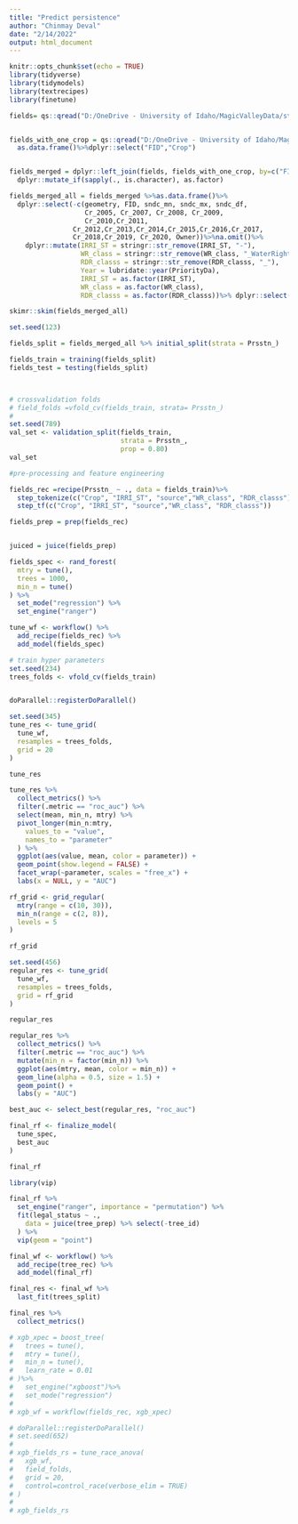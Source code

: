 ```yaml
---
title: "Predict persistence"
author: "Chinmay Deval"
date: "2/14/2022"
output: html_document
---
```


```r
knitr::opts_chunk$set(echo = TRUE)
library(tidyverse)
library(tidymodels)
library(textrecipes)
library(finetune)
```

```r
fields= qs::qread("D:/OneDrive - University of Idaho/MagicValleyData/stats_merged_shp/new_stats/field_boundaries_with_all_stats.qs")


fields_with_one_crop = qs::qread("D:/OneDrive - University of Idaho/MagicValleyData/CropScape_data_for_magicvalley/Common_land_cover_category/dominant_crop_cover_ts_shp/one_dominant_crop_over_entire_ts.qs")%>%
  as.data.frame()%>%dplyr::select("FID","Crop") 


fields_merged = dplyr::left_join(fields, fields_with_one_crop, by=c("FID"))%>%
  dplyr::mutate_if(sapply(., is.character), as.factor)

fields_merged_all = fields_merged %>%as.data.frame()%>%
  dplyr::select(-c(geometry, FID, sndc_mn, sndc_mx, sndc_df,
                   Cr_2005, Cr_2007, Cr_2008, Cr_2009,
                   Cr_2010,Cr_2011,
                Cr_2012,Cr_2013,Cr_2014,Cr_2015,Cr_2016,Cr_2017,
                Cr_2018,Cr_2019, Cr_2020, Owner))%>%na.omit()%>% 
    dplyr::mutate(IRRI_ST = stringr::str_remove(IRRI_ST, "-"),
                  WR_class = stringr::str_remove(WR_class, "_WaterRight"),
                  RDR_classs = stringr::str_remove(RDR_classs, "_"),
                  Year = lubridate::year(PriorityDa),
                  IRRI_ST = as.factor(IRRI_ST),
                  WR_class = as.factor(WR_class),
                  RDR_classs = as.factor(RDR_classs))%>% dplyr::select(-PriorityDa)

```

```r
skimr::skim(fields_merged_all)
```



```r
set.seed(123)

fields_split = fields_merged_all %>% initial_split(strata = Prsstn_)

fields_train = training(fields_split)
fields_test = testing(fields_split)



# crossvalidation folds
# field_folds =vfold_cv(fields_train, strata= Prsstn_)
# 
set.seed(789)
val_set <- validation_split(fields_train, 
                            strata = Prsstn_, 
                            prop = 0.80)
val_set

```



```r
#pre-processing and feature engineering

fields_rec =recipe(Prsstn_ ~ ., data = fields_train)%>%
  step_tokenize(c("Crop", "IRRI_ST", "source","WR_class", "RDR_classs"))%>%
  step_tf(c("Crop", "IRRI_ST", "source","WR_class", "RDR_classs"))

fields_prep = prep(fields_rec)


juiced = juice(fields_prep)
```

```r
fields_spec <- rand_forest(
  mtry = tune(),
  trees = 1000,
  min_n = tune()
) %>%
  set_mode("regression") %>%
  set_engine("ranger")
```

```r
tune_wf <- workflow() %>%
  add_recipe(fields_rec) %>%
  add_model(fields_spec)
```

```r
# train hyper parameters
set.seed(234)
trees_folds <- vfold_cv(fields_train)


doParallel::registerDoParallel()

set.seed(345)
tune_res <- tune_grid(
  tune_wf,
  resamples = trees_folds,
  grid = 20
)

tune_res
```

```r
tune_res %>%
  collect_metrics() %>%
  filter(.metric == "roc_auc") %>%
  select(mean, min_n, mtry) %>%
  pivot_longer(min_n:mtry,
    values_to = "value",
    names_to = "parameter"
  ) %>%
  ggplot(aes(value, mean, color = parameter)) +
  geom_point(show.legend = FALSE) +
  facet_wrap(~parameter, scales = "free_x") +
  labs(x = NULL, y = "AUC")
```

```r
rf_grid <- grid_regular(
  mtry(range = c(10, 30)),
  min_n(range = c(2, 8)),
  levels = 5
)

rf_grid
```


```r
set.seed(456)
regular_res <- tune_grid(
  tune_wf,
  resamples = trees_folds,
  grid = rf_grid
)

regular_res
```

```r
regular_res %>%
  collect_metrics() %>%
  filter(.metric == "roc_auc") %>%
  mutate(min_n = factor(min_n)) %>%
  ggplot(aes(mtry, mean, color = min_n)) +
  geom_line(alpha = 0.5, size = 1.5) +
  geom_point() +
  labs(y = "AUC")
```


```r
best_auc <- select_best(regular_res, "roc_auc")

final_rf <- finalize_model(
  tune_spec,
  best_auc
)

final_rf
```


```r
library(vip)

final_rf %>%
  set_engine("ranger", importance = "permutation") %>%
  fit(legal_status ~ .,
    data = juice(tree_prep) %>% select(-tree_id)
  ) %>%
  vip(geom = "point")
```


```r
final_wf <- workflow() %>%
  add_recipe(tree_rec) %>%
  add_model(final_rf)

final_res <- final_wf %>%
  last_fit(trees_split)

final_res %>%
  collect_metrics()
```


```r
# xgb_xpec = boost_tree(
#   trees = tune(),
#   mtry = tune(),
#   min_n = tune(),
#   learn_rate = 0.01
# )%>%
#   set_engine("xgboost")%>%
#   set_mode("regression")
# 
# xgb_wf = workflow(fields_rec, xgb_xpec)
```

```r


# doParallel::registerDoParallel()
# set.seed(652)
# 
# xgb_fields_rs = tune_race_anova(
#   xgb_wf,
#   field_folds,
#   grid = 20,
#   control=control_race(verbose_elim = TRUE)
# )
# 
# xgb_fields_rs
```

```r

```

```r

```

```r

```


```r

```
